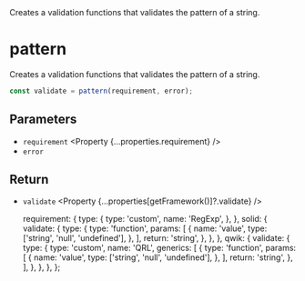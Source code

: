 
<Title>pattern</Title>
<Description>
  Creates a validation functions that validates the pattern of a string.
</Description>

# pattern

Creates a validation functions that validates the pattern of a string.

```ts
const validate = pattern(requirement, error);
```

## Parameters

- `requirement` <Property {...properties.requirement} />
- `error` <Property type="string" />

## Return

- `validate` <Property {...properties[getFramework()]?.validate} />

  requirement: {
    type: {
      type: 'custom',
      name: 'RegExp',
    },
  },
  solid: {
    validate: {
      type: {
        type: 'function',
        params: [
          {
            name: 'value',
            type: ['string', 'null', 'undefined'],
          },
        ],
        return: 'string',
      },
    },
  },
  qwik: {
    validate: {
      type: {
        type: 'custom',
        name: 'QRL',
        generics: [
          {
            type: 'function',
            params: [
              {
                name: 'value',
                type: ['string', 'null', 'undefined'],
              },
            ],
            return: 'string',
          },
        ],
      },
    },
  },
};
